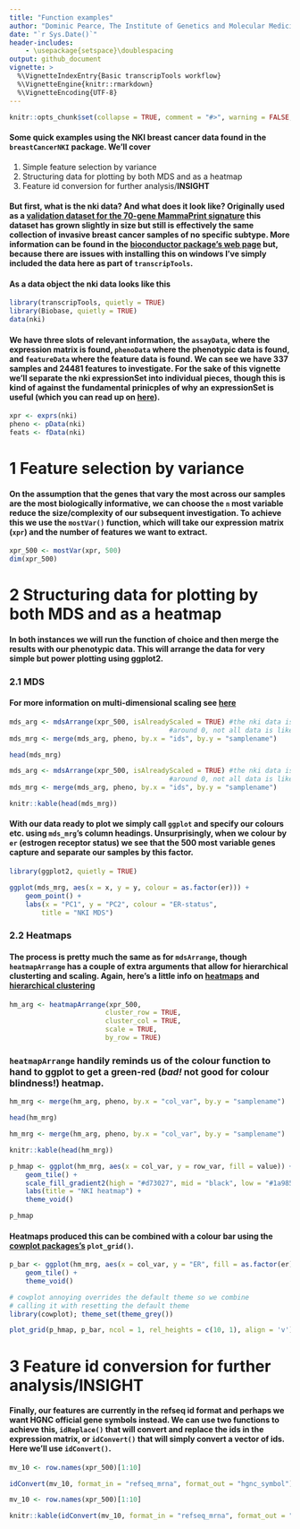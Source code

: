 ```yaml
---
title: "Function examples"
author: "Dominic Pearce, The Institute of Genetics and Molecular Medicine, The University of Edinburgh"
date: "`r Sys.Date()`"
header-includes:
    - \usepackage{setspace}\doublespacing
output: github_document 
vignette: >
  %\VignetteIndexEntry{Basic transcripTools workflow}
  %\VignetteEngine{knitr::rmarkdown}
  %\VignetteEncoding{UTF-8}
---
```


```r
knitr::opts_chunk$set(collapse = TRUE, comment = "#>", warning = FALSE, message = FALSE, fig.align = 'center', results = 'asis', fig.show = 'hold', fig.width = 7, fig.height = 5)
```
#### Some quick examples using the NKI breast cancer data found in the `breastCancerNKI` package. We'll cover

 1. Simple feature selection by variance
 2. Structuring data for plotting by both MDS and as a heatmap
 3. Feature id conversion for further analysis/**INSIGHT**

#### But first, what is the nki data? And what does it look like? Originally used as a [validation dataset for the 70-gene MammaPrint signature](https://www.ncbi.nlm.nih.gov/pubmed/12490681) this dataset has grown slightly in size but still is effectively the same collection of invasive breast cancer samples of no specific subtype. More information can be found in the [bioconductor package's web page](http://bioconductor.org/packages/release/data/experiment/html/breastCancerNKI.html) but, because there are issues with installing this on windows I've simply included the data here as part of `transcripTools`. 

#### As a data object the nki data looks like this

```r
library(transcripTools, quietly = TRUE)
library(Biobase, quietly = TRUE)
data(nki)
```

#### We have three slots of relevant information, the `assayData`, where the expression matrix is found, `phenoData` where the phenotypic data is found, and `featureData` where the feature data is found. We can see we have 337 samples and 24481 features to investigate. For the sake of this vignette we'll separate the nki expressionSet into individual pieces, though this is kind of against the fundamental prinicples of why an expressionSet is useful (which you can read up on [here](http://www.bioconductor.org/packages/3.7/bioc/vignettes/Biobase/inst/doc/ExpressionSetIntroduction.pdf)).

```r
xpr <- exprs(nki) 
pheno <- pData(nki)
feats <- fData(nki)
```

# 1 Feature selection by variance

#### On the assumption that the genes that vary the most across our samples are the most biologically informative, we can choose the `n` most variable reduce the size/complexity of our subsequent investigation. To achieve this we use the `mostVar()` function, which will take our expression matrix (`xpr`) and the number of features we want to extract.

```r
xpr_500 <- mostVar(xpr, 500)
dim(xpr_500)
```

# 2 Structuring data for plotting by both MDS and as a heatmap

#### In both instances we will run the function of choice and then merge the results with our phenotypic data. This will arrange the data for very simple but power plotting using ggplot2.

### 2.1 MDS

#### For more information on multi-dimensional scaling see [here](https://statquest.org/2017/12/11/statquest-mds-and-pcoa-clearly-explained/)

```r
mds_arg <- mdsArrange(xpr_500, isAlreadyScaled = TRUE) #the nki data is scaled 
	    								#around 0, not all data is like this
mds_mrg <- merge(mds_arg, pheno, by.x = "ids", by.y = "samplename")

head(mds_mrg)
```

```r
mds_arg <- mdsArrange(xpr_500, isAlreadyScaled = TRUE) #the nki data is scaled 
	    								#around 0, not all data is like this
mds_mrg <- merge(mds_arg, pheno, by.x = "ids", by.y = "samplename")

knitr::kable(head(mds_mrg))
```

#### With our data ready to plot we simply call `ggplot` and specify our colours etc. using `mds_mrg`'s column headings. Unsurprisingly, when we colour by `er` (estrogen receptor status) we see that the 500 most variable genes capture and separate our samples by this factor.

```r
library(ggplot2, quietly = TRUE)

ggplot(mds_mrg, aes(x = x, y = y, colour = as.factor(er))) + 
	geom_point() +
	labs(x = "PC1", y = "PC2", colour = "ER-status",
		title = "NKI MDS")
```

### 2.2 Heatmaps

#### The process is pretty much the same as for `mdsArrange`, though `heatmapArrange` has a couple of extra arguments that allow for hierarchical clusterting and scaling. Again, here's a little info on [heatmaps](https://www.youtube.com/watch?v=oMtDyOn2TCc) and [hierarchical clustering](https://www.youtube.com/watch?v=7xHsRkOdVwo)

```r
hm_arg <- heatmapArrange(xpr_500, 
						cluster_row = TRUE,
						cluster_col = TRUE,
						scale = TRUE,
						by_row = TRUE) 
```

### `heatmapArrange` handily reminds us of the colour function to hand to ggplot to get a green-red (*bad!* not good for colour blindness!) heatmap.

```r
hm_mrg <- merge(hm_arg, pheno, by.x = "col_var", by.y = "samplename")

head(hm_mrg)
```

```r
hm_mrg <- merge(hm_arg, pheno, by.x = "col_var", by.y = "samplename")

knitr::kable(head(hm_mrg))
```

```r
p_hmap <- ggplot(hm_mrg, aes(x = col_var, y = row_var, fill = value)) + 
	geom_tile() +
	scale_fill_gradient2(high = "#d73027", mid = "black", low = "#1a9850") + 
	labs(title = "NKI heatmap") +
	theme_void()

p_hmap
```

#### Heatmaps produced this can be combined with a colour bar using the [cowplot packages's](https://cran.r-project.org/web/packages/cowplot/vignettes/introduction.html) `plot_grid()`.

```r
p_bar <- ggplot(hm_mrg, aes(x = col_var, y = "ER", fill = as.factor(er))) +
	geom_tile() + 
	theme_void()

# cowplot annoying overrides the default theme so we combine
# calling it with resetting the default theme
library(cowplot); theme_set(theme_grey()) 

plot_grid(p_hmap, p_bar, ncol = 1, rel_heights = c(10, 1), align = 'v')
```

# 3 Feature id conversion for further analysis/**INSIGHT**

#### Finally, our features are currently in the refseq id format and perhaps we want HGNC official gene symbols instead. We can use two functions to achieve this, `idReplace()` that will convert and replace the ids in the expression matrix, or `idConvert()` that will simply convert a vector of ids. Here we'll use `idConvert()`.

```r
mv_10 <- row.names(xpr_500)[1:10]

idConvert(mv_10, format_in = "refseq_mrna", format_out = "hgnc_symbol")
```

```r
mv_10 <- row.names(xpr_500)[1:10]

knitr::kable(idConvert(mv_10, format_in = "refseq_mrna", format_out = "hgnc_symbol"))
```

&nbsp;

